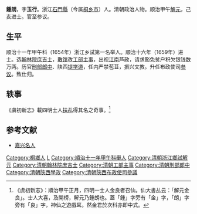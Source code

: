 '''鍾朗'''，字'''玉行'''。浙江[[石門縣_(浙江省)|石門縣]]（今属[[桐乡市|桐乡市]]）人。清朝政治人物。顺治甲午[[解元|解元]]，己亥进士。官至参议。

==生平==
顺治十一年甲午科（1654年）浙江乡试第一名举人。顺治十六年（1659年）进士。选[[翰林院|翰林院]][[庶吉士|庶吉士]]，[[散馆|散馆]]改[[工部|工部]][[主事|主事]]，出视[[江南|江南]]芦政，请求豁免贫户积欠银钱数万两。历官[[刑部|刑部]][[郎中|郎中]]、陕西[[提学道|提学道]]，任内严禁苞苴，振兴文教。升任布政使司[[参议|参议]]。致仕归。

== 轶事 ==
《虞初新志》載四明士人[[扶乩|扶乩]]得其名之奇事。<ref>《虞初新志》：順治甲午正月，四明一士人金良者召仙。仙大書乩云：「解元金良」。士人大喜，及開榜，解元乃鍾朗也。蓋「鍾」字旁有「金」字，「朗」字旁有「良」字，神仙之遊戲耳。然金君於次科亦即中式。</ref>

==参考文献==
{{reflist}}
*[http://gxgc.zjlib.cn:8081/pub/jiax_grw/tongxiang/201004/t20100427_427975.html 嘉兴名人]

{{順治十六年己亥科殿試金榜}}

{{Authority control}}

{{DEFAULTSORT:Zhong鍾}}
[[Category:桐鄉人|Category:桐鄉人]]
[[Category:鍾姓|L]]
[[Category:順治十一年甲午科舉人|Category:順治十一年甲午科舉人]]
[[Category:清朝浙江鄉試解元|Category:清朝浙江鄉試解元]]
[[Category:清朝翰林院庶吉士|Category:清朝翰林院庶吉士]]
[[Category:清朝工部主事|Category:清朝工部主事]]
[[Category:清朝刑部郎中|Category:清朝刑部郎中]]
[[Category:清朝陝西學政|Category:清朝陝西學政]]
[[Category:清朝陝西布政使司參議|Category:清朝陝西布政使司參議]]